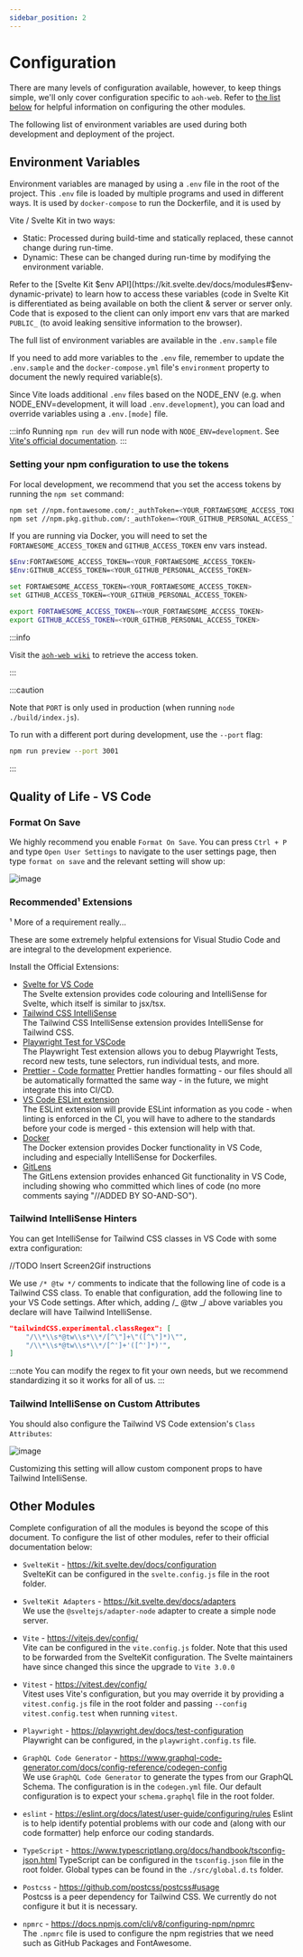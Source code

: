 ```yaml
---
sidebar_position: 2
---
```



# Configuration

There are many levels of configuration available, however, to keep things simple, we'll only cover configuration specific
to `aoh-web`. Refer to [the list below](#other-modules) for helpful information on configuring the other modules.

The following list of environment variables are used during both development and deployment of the project.

## Environment Variables

Environment variables are managed by using a `.env` file in the root of the project. This `.env` file is loaded by
multiple programs and used in different ways. It is used by `docker-compose` to run the Dockerfile, and it is used by

Vite / Svelte Kit in two ways:

-   Static: Processed during build-time and statically replaced, these cannot change during run-time.
-   Dynamic: These can be changed during run-time by modifying the environment variable.

Refer to the [Svelte Kit $env API](https://kit.svelte.dev/docs/modules#$env-dynamic-private) to learn how to access these variables (code in Svelte Kit
is differentiated as being available on both the client & server or server only. Code that is exposed to the client can only import env vars
that are marked `PUBLIC_` (to avoid leaking sensitive information to the browser).

The full list of environment variables are available in the `.env.sample` file

If you need to add more variables to the `.env` file, remember to update the `.env.sample` and the `docker-compose.yml`
file's `environment` property to document the newly required variable(s).

Since Vite loads additional `.env` files based on the NODE_ENV (e.g. when NODE_ENV=development, it will load `.env.development`),
you can load and override variables using a `.env.[mode]` file.

:::info
Running `npm run dev` will run node with `NODE_ENV=development`.
See [Vite's official documentation](https://vitejs.dev/guide/env-and-mode.html#modes).
:::

### Setting your npm configuration to use the tokens

For local development, we recommend that you set the access tokens by running the `npm set` command:

```bash
npm set //npm.fontawesome.com/:_authToken=<YOUR_FORTAWESOME_ACCESS_TOKEN>
npm set //npm.pkg.github.com/:_authToken=<YOUR_GITHUB_PERSONAL_ACCESS_TOKEN>
```

If you are running via Docker, you will need to set the `FORTAWESOME_ACCESS_TOKEN` and `GITHUB_ACCESS_TOKEN` env vars instead.

<Tabs>
<TabItem value="Windows PowerShell" label="Windows (PowerShell)" default>

```bash
$Env:FORTAWESOME_ACCESS_TOKEN=<YOUR_FORTAWESOME_ACCESS_TOKEN>
$Env:GITHUB_ACCESS_TOKEN=<YOUR_GITHUB_PERSONAL_ACCESS_TOKEN>
```

</TabItem>
<TabItem value="Windows CMD" label="Windows (cmd)">

```bash
set FORTAWESOME_ACCESS_TOKEN=<YOUR_FORTAWESOME_ACCESS_TOKEN>
set GITHUB_ACCESS_TOKEN=<YOUR_GITHUB_PERSONAL_ACCESS_TOKEN>
```

</TabItem>
<TabItem value="Linux" label="Linux">

```bash
export FORTAWESOME_ACCESS_TOKEN=<YOUR_FORTAWESOME_ACCESS_TOKEN>
export GITHUB_ACCESS_TOKEN=<YOUR_GITHUB_PERSONAL_ACCESS_TOKEN>
```

</TabItem>
</Tabs>

:::info

Visit the [`aoh-web wiki`](https://github.com/mssfoobar/aoh-web/wiki/Sensitive-Tokens) to retrieve the access token.

:::

:::caution

Note that `PORT` is only used in production (when running `node ./build/index.js`).

To run with a different port during development, use the `--port` flag:

```bash
npm run preview --port 3001
```

:::

## Quality of Life - VS Code

### Format On Save

We highly recommend you enable `Format On Save`. You can press `Ctrl + P` and type `Open User Settings` to
navigate to the user settings page, then type `format on save` and the relevant setting will show up:

![image](https://user-images.githubusercontent.com/5701052/183503355-8ab5908f-6251-4749-b94c-33da297b0d84.png)

### Recommended¹ Extensions

¹ More of a requirement really...

These are some extremely helpful extensions for Visual Studio Code and are integral to the development experience.

Install the Official Extensions:

-   [Svelte for VS Code](https://marketplace.visualstudio.com/items?itemName=svelte.svelte-vscode)  
    The Svelte extension provides code colouring and IntelliSense for Svelte, which itself is similar to jsx/tsx.
-   [Tailwind CSS IntelliSense](https://marketplace.visualstudio.com/items?itemName=bradlc.vscode-tailwindcss)  
    The Tailwind CSS IntelliSense extension provides IntelliSense for Tailwind CSS.
-   [Playwright Test for VSCode](https://marketplace.visualstudio.com/items?itemName=ms-playwright.playwright)  
    The Playwright Test extension allows you to debug Playwright Tests, record new tests, tune selectors, run
    individual tests, and more.
-   [Prettier - Code formatter](https://marketplace.visualstudio.com/items?itemName=esbenp.prettier-vscode)
    Prettier handles formatting - our files should all be automatically formatted the same way - in the future, we
    might integrate this into CI/CD.
-   [VS Code ESLint extension](https://marketplace.visualstudio.com/items?itemName=dbaeumer.vscode-eslint)  
    The ESLint extension will provide ESLint information as you code - when linting is enforced in the CI, you will
    have to adhere to the standards before your code is merged - this extension will help with that.
-   [Docker](https://marketplace.visualstudio.com/items?itemName=ms-azuretools.vscode-docker)  
    The Docker extension provides Docker functionality in VS Code, including and especially IntelliSense for
    Dockerfiles.
-   [GitLens](https://marketplace.visualstudio.com/items?itemName=eamodio.gitlens)  
    The GitLens extension provides enhanced Git functionality in VS Code, including showing who committed which lines
    of code (no more comments saying "//ADDED BY SO-AND-SO").

### Tailwind IntelliSense Hinters

You can get IntelliSense for Tailwind CSS classes in VS Code with some extra configuration:

//TODO Insert Screen2Gif instructions

We use `/* @tw */` comments to indicate that the following line of code is a Tailwind CSS class. To enable that
configuration, add the following line to your VS Code settings. After which, adding /_ @tw _/ above variables you
declare will have Tailwind IntelliSense.

```json
"tailwindCSS.experimental.classRegex": [
    "/\\*\\s*@tw\\s*\\*/[^\"]+\"([^\"]*)\"",
    "/\\*\\s*@tw\\s*\\*/[^']+'([^']*)'",
]
```

:::note
You can modify the regex to fit your own needs, but we recommend standardizing it so it works for all of us.
:::

### Tailwind IntelliSense on Custom Attributes

You should also configure the Tailwind VS Code extension's `Class Attributes`:

![image](https://user-images.githubusercontent.com/5701052/183502683-68957638-d54f-4da1-b60d-151c694ae83c.png)

Customizing this setting will allow custom component props to have Tailwind IntelliSense.

## Other Modules

Complete configuration of all the modules is beyond the scope of this document. To configure the list of other modules,
refer to their official documentation below:

-   `SvelteKit` - https://kit.svelte.dev/docs/configuration  
     SvelteKit can be configured in the `svelte.config.js` file in the root folder.

-   `SvelteKit Adapters` - https://kit.svelte.dev/docs/adapters  
     We use the `@sveltejs/adapter-node` adapter to create a simple node server.

-   `Vite` - https://vitejs.dev/config/  
     Vite can be configured in the `vite.config.js` folder. Note that this used to be forwarded from the SvelteKit
    configuration. The Svelte maintainers have since changed this since the upgrade to `Vite 3.0.0`

-   `Vitest` - https://vitest.dev/config/  
     Vitest uses Vite's configuration, but you may override it by providing a `vitest.config.js` file in the root
    folder and passing `--config vitest.config.test` when running `vitest`.
-   `Playwright` - https://playwright.dev/docs/test-configuration  
     Playwright can be configured, in the `playwright.config.ts` file.

-   `GraphQL Code Generator` - https://www.graphql-code-generator.com/docs/config-reference/codegen-config  
    We use `GraphQL Code Generator` to generate the types from our GraphQL Schema. The configuration is in the
    `codegen.yml` file. Our default configuration is to expect your `schema.graphql` file in the root folder.

-   `eslint` - https://eslint.org/docs/latest/user-guide/configuring/rules
    Eslint is to help identify potential problems with our code and (along with our code formatter) help enforce our
    coding standards.
-   `TypeScript` - https://www.typescriptlang.org/docs/handbook/tsconfig-json.html
    TypeScript can be configured in the `tsconfig.json` file in the root folder.
    Global types can be found in the `./src/global.d.ts` folder.

-   `Postcss` - https://github.com/postcss/postcss#usage  
     Postcss is a peer dependency for Tailwind CSS. We currently do not configure it but it is necessary.

-   `npmrc` - https://docs.npmjs.com/cli/v8/configuring-npm/npmrc  
     The `.npmrc` file is used to configure the npm registries that we need such as GitHub Packages and FontAwesome.
